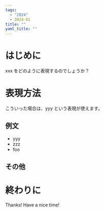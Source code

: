 ```yaml
---
tags:
  - "2024"
  - 2024-01
title: ""
yaml_title: ""
---
```


# はじめに
xxx をどのように表現するのでしょうか？

# 表現方法
こういった場合は、yyy という表現が使えます。

## 例文

- yyy
- zzz
- foo

## その他

# 終わりに

Thanks!
Have a nice time!